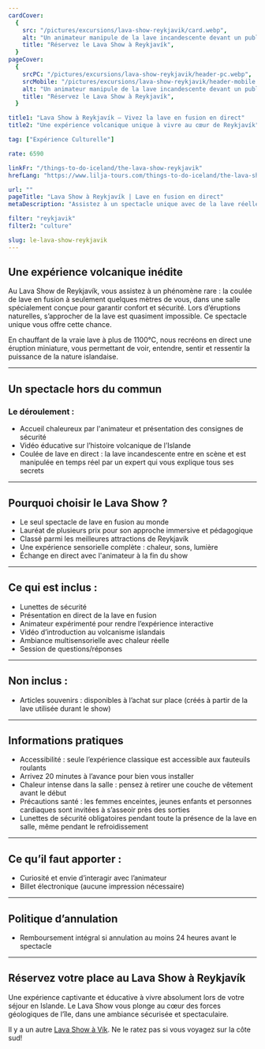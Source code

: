 ```yaml
---
cardCover:
  {
    src: "/pictures/excursions/lava-show-reykjavik/card.webp",
    alt: "Un animateur manipule de la lave incandescente devant un public",
    title: "Réservez le Lava Show à Reykjavík",
  }
pageCover:
  {
    srcPC: "/pictures/excursions/lava-show-reykjavik/header-pc.webp",
    srcMobile: "/pictures/excursions/lava-show-reykjavik/header-mobile.webp",
    alt: "Un animateur manipule de la lave incandescente devant un public",
    title: "Réservez le Lava Show à Reykjavík",
  }

title1: "Lava Show à Reykjavík – Vivez la lave en fusion en direct"
title2: "Une expérience volcanique unique à vivre au cœur de Reykjavík"

tag: ["Expérience Culturelle"]

rate: 6590

linkFr: "/things-to-do-iceland/the-lava-show-reykjavik"
hrefLang: "https://www.lilja-tours.com/things-to-do-iceland/the-lava-show-reykjavik"

url: ""
pageTitle: "Lava Show à Reykjavík | Lave en fusion en direct"
metaDescription: "Assistez à un spectacle unique avec de la lave réelle en fusion à Reykjavík. Chaleur, sensations fortes et volcanisme islandais en direct. Réservez maintenant."

filter: "reykjavik"
filter2: "culture"

slug: le-lava-show-reykjavik
---
```


## Une expérience volcanique inédite

Au Lava Show de Reykjavík, vous assistez à un phénomène rare : la coulée de lave en fusion à seulement quelques mètres de vous, dans une salle spécialement conçue pour garantir confort et sécurité. Lors d’éruptions naturelles, s’approcher de la lave est quasiment impossible. Ce spectacle unique vous offre cette chance.

En chauffant de la vraie lave à plus de 1100°C, nous recréons en direct une éruption miniature, vous permettant de voir, entendre, sentir et ressentir la puissance de la nature islandaise.

---

## Un spectacle hors du commun

### Le déroulement :

- Accueil chaleureux par l'animateur et présentation des consignes de sécurité  
- Vidéo éducative sur l’histoire volcanique de l’Islande  
- Coulée de lave en direct : la lave incandescente entre en scène et est manipulée en temps réel par un expert qui vous explique tous ses secrets

---

## Pourquoi choisir le Lava Show ?

- Le seul spectacle de lave en fusion au monde  
- Lauréat de plusieurs prix pour son approche immersive et pédagogique  
- Classé parmi les meilleures attractions de Reykjavík  
- Une expérience sensorielle complète : chaleur, sons, lumière  
- Échange en direct avec l'animateur à la fin du show

---

## Ce qui est inclus :

- Lunettes de sécurité  
- Présentation en direct de la lave en fusion  
- Animateur expérimenté pour rendre l’expérience interactive  
- Vidéo d’introduction au volcanisme islandais  
- Ambiance multisensorielle avec chaleur réelle  
- Session de questions/réponses

---

## Non inclus :

- Articles souvenirs : disponibles à l’achat sur place (créés à partir de la lave utilisée durant le show)

---

## Informations pratiques

- Accessibilité : seule l’expérience classique est accessible aux fauteuils roulants  
- Arrivez 20 minutes à l’avance pour bien vous installer  
- Chaleur intense dans la salle : pensez à retirer une couche de vêtement avant le début  
- Précautions santé : les femmes enceintes, jeunes enfants et personnes cardiaques sont invitées à s’asseoir près des sorties  
- Lunettes de sécurité obligatoires pendant toute la présence de la lave en salle, même pendant le refroidissement

---

## Ce qu’il faut apporter :

- Curiosité et envie d’interagir avec l’animateur  
- Billet électronique (aucune impression nécessaire)

---

## Politique d’annulation

- Remboursement intégral si annulation au moins 24 heures avant le spectacle

---

## Réservez votre place au Lava Show à Reykjavík

Une expérience captivante et éducative à vivre absolument lors de votre séjour en Islande. Le Lava Show vous plonge au cœur des forces géologiques de l’île, dans une ambiance sécurisée et spectaculaire.

<script
  type="text/javascript"
  src="https://widgets.bokun.io/assets/javascripts/apps/build/BokunWidgetsLoader.js?bookingChannelUUID=97236c68-b945-4a96-8587-660bdc4c45fd"
  async
></script>

<div
  class="bokunWidget"
  data-src="https://widgets.bokun.io/online-sales/97236c68-b945-4a96-8587-660bdc4c45fd/experience-calendar/703861"
></div>

Il y a un autre <a href="/fr/a-faire-en-islande/le-lava-show-vik/" title="Lava Show in Vik">Lava Show à Vík</a>. Ne le ratez pas si vous voyagez sur la côte sud!